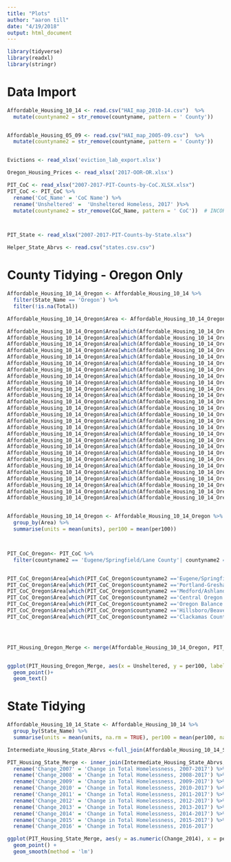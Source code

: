 ```yaml
---
title: "Plots"
author: "aaron till"
date: "4/19/2018"
output: html_document
---
```


```r
library(tidyverse)
library(readxl)
library(stringr)
```


# Data Import
```r

Affordable_Housing_10_14 <- read.csv("HAI_map_2010-14.csv")  %>%
  mutate(countyname2 = str_remove(countyname, pattern = ' County')) 


Affordable_Housing_05_09 <- read.csv("HAI_map_2005-09.csv")  %>%
  mutate(countyname2 = str_remove(countyname, pattern = ' County')) 


Evictions <- read_xlsx('eviction_lab_export.xlsx')

Oregon_Housing_Prices <- read_xlsx('2017-OOR-OR.xlsx')

PIT_CoC <- read_xlsx("2007-2017-PIT-Counts-by-CoC.XLSX.xlsx")
PIT_CoC <- PIT_CoC %>%
  rename('CoC_Name' = 'CoC Name') %>%
  rename('Unsheltered' =  'Unsheltered Homeless, 2017' )%>%
  mutate(countyname2 = str_remove(CoC_Name, pattern = ' CoC'))  # INCORPORATED REGIONS NOT COUNTIES 



PIT_State <- read_xlsx("2007-2017-PIT-Counts-by-State.xlsx")

Helper_State_Abrvs <- read.csv("states.csv.csv")

```


# County Tidying - Oregon Only
```r

Affordable_Housing_10_14_Oregon <- Affordable_Housing_10_14 %>%
  filter(State_Name == 'Oregon') %>%
  filter(!is.na(Total))

Affordable_Housing_10_14_Oregon$Area <- Affordable_Housing_10_14_Oregon$countyname2

Affordable_Housing_10_14_Oregon$Area[which(Affordable_Housing_10_14_Oregon$countyname2 == 'Hood River')] <- 'Rural_Oregon'
Affordable_Housing_10_14_Oregon$Area[which(Affordable_Housing_10_14_Oregon$countyname2 == 'Jefferson')] <- 'Central_Oregon'
Affordable_Housing_10_14_Oregon$Area[which(Affordable_Housing_10_14_Oregon$countyname2 == 'Crook')] <- 'Central_Oregon'
Affordable_Housing_10_14_Oregon$Area[which(Affordable_Housing_10_14_Oregon$countyname2 == 'Tillamook')] <- 'Rural_Oregon'
Affordable_Housing_10_14_Oregon$Area[which(Affordable_Housing_10_14_Oregon$countyname2 == 'Curry')] <- 'Rural_Oregon'
Affordable_Housing_10_14_Oregon$Area[which(Affordable_Housing_10_14_Oregon$countyname2 == 'Wasco')] <- 'Rural_Oregon'
Affordable_Housing_10_14_Oregon$Area[which(Affordable_Housing_10_14_Oregon$countyname2 == 'Columbia')] <- 'Rural_Oregon'
Affordable_Housing_10_14_Oregon$Area[which(Affordable_Housing_10_14_Oregon$countyname2 == 'Malheur')] <- 'Rural_Oregon'
Affordable_Housing_10_14_Oregon$Area[which(Affordable_Housing_10_14_Oregon$countyname2 == 'Union')] <- 'Rural_Oregon'
Affordable_Housing_10_14_Oregon$Area[which(Affordable_Housing_10_14_Oregon$countyname2 == 'Clatsop')] <- 'Rural_Oregon'
Affordable_Housing_10_14_Oregon$Area[which(Affordable_Housing_10_14_Oregon$countyname2 == 'Lincoln')] <- 'Rural_Oregon'
Affordable_Housing_10_14_Oregon$Area[which(Affordable_Housing_10_14_Oregon$countyname2 == 'Umatilla')] <- 'Rural_Oreogn'
Affordable_Housing_10_14_Oregon$Area[which(Affordable_Housing_10_14_Oregon$countyname2 == 'Coos')] <- 'Rural_Oregon'
Affordable_Housing_10_14_Oregon$Area[which(Affordable_Housing_10_14_Oregon$countyname2 == 'Polk')] <- 'Rural_Oregon'
Affordable_Housing_10_14_Oregon$Area[which(Affordable_Housing_10_14_Oregon$countyname2 == 'Yamhill')] <- 'Rural_Oregon'
Affordable_Housing_10_14_Oregon$Area[which(Affordable_Housing_10_14_Oregon$countyname2 == 'Klamath')] <- 'Rural_Oregon'
Affordable_Housing_10_14_Oregon$Area[which(Affordable_Housing_10_14_Oregon$countyname2 == 'Josephine')] <- 'Rural_Oregon'
Affordable_Housing_10_14_Oregon$Area[which(Affordable_Housing_10_14_Oregon$countyname2 == 'Douglas')] <- 'Rural_Oregon'
Affordable_Housing_10_14_Oregon$Area[which(Affordable_Housing_10_14_Oregon$countyname2 == 'Linn')] <- 'Rural_Oregon'
Affordable_Housing_10_14_Oregon$Area[which(Affordable_Housing_10_14_Oregon$countyname2 == 'Deschutes')] <- 'Central_Oregon'
Affordable_Housing_10_14_Oregon$Area[which(Affordable_Housing_10_14_Oregon$countyname2 == 'Benton')] <- 'Rural_Oregon'
Affordable_Housing_10_14_Oregon$Area[which(Affordable_Housing_10_14_Oregon$countyname2 == 'Jackson')] <- 'Jackson'
Affordable_Housing_10_14_Oregon$Area[which(Affordable_Housing_10_14_Oregon$countyname2 == 'Clackamas')] <- 'Clackamas'
Affordable_Housing_10_14_Oregon$Area[which(Affordable_Housing_10_14_Oregon$countyname2 == 'Marion')] <-'Rural_Oregon'
Affordable_Housing_10_14_Oregon$Area[which(Affordable_Housing_10_14_Oregon$countyname2 == 'Washington')] <- 'Washington'
Affordable_Housing_10_14_Oregon$Area[which(Affordable_Housing_10_14_Oregon$countyname2 == 'Lane')] <- 'Lane'
Affordable_Housing_10_14_Oregon$Area[which(Affordable_Housing_10_14_Oregon$countyname2 == 'Multnomah')] <- 'Multnomah' 


Affordable_Housing_10_14_Oregon <- Affordable_Housing_10_14_Oregon %>%
  group_by(Area) %>%
  summarise(units = mean(units), per100 = mean(per100))



PIT_CoC_Oregon<- PIT_CoC %>%
  filter(countyname2 == 'Eugene/Springfield/Lane County'| countyname2 == 'Portland-Gresham-Multnomah County'| countyname2 == 'Medford/Ashland/Jackson County'| countyname2 == 'Central Oregon'| countyname2 == 'Oregon Balance of State'| countyname2 == 'Hillsboro/Beaverton/Washington County'| countyname2 == 'Clackamas County') 


PIT_CoC_Oregon$Area[which(PIT_CoC_Oregon$countyname2 =='Eugene/Springfield/Lane County')] <- 'Lane'
PIT_CoC_Oregon$Area[which(PIT_CoC_Oregon$countyname2 =='Portland-Gresham-Multnomah County')] <- 'Multnomah'
PIT_CoC_Oregon$Area[which(PIT_CoC_Oregon$countyname2 =='Medford/Ashland/Jackson County')] <- 'Jackson'
PIT_CoC_Oregon$Area[which(PIT_CoC_Oregon$countyname2 =='Central Oregon')] <- 'Central_Oregon'
PIT_CoC_Oregon$Area[which(PIT_CoC_Oregon$countyname2 =='Oregon Balance of State')] <- 'Rural_Oregon'
PIT_CoC_Oregon$Area[which(PIT_CoC_Oregon$countyname2 =='Hillsboro/Beaverton/Washington')] <- 'Washington'
PIT_CoC_Oregon$Area[which(PIT_CoC_Oregon$countyname2 =='Clackamas County')] <- 'Clackamas'




PIT_Housing_Oregon_Merge <- merge(Affordable_Housing_10_14_Oregon, PIT_CoC_Oregon)



```

```r
ggplot(PIT_Housing_Oregon_Merge, aes(x = Unsheltered, y = per100, label = Area)) +
  geom_point()+
  geom_text()


```





# State Tidying
```r
 
Affordable_Housing_10_14_State <- Affordable_Housing_10_14 %>%
  group_by(State_Name) %>%
  summarise(units = mean(units, na.rm = TRUE), per100 = mean(per100, na.rm = TRUE))

Intermediate_Housing_State_Abrvs <-full_join(Affordable_Housing_10_14_State, Helper_State_Abrvs, by = c('State_Name' = 'State'))

PIT_Housing_State_Merge <- inner_join(Intermediate_Housing_State_Abrvs, PIT_State, by = c('Abbreviation' = 'state')) %>%
  rename('Change_2007' = 'Change in Total Homelessness, 2007-2017') %>%
  rename('Change_2008' = 'Change in Total Homelessness, 2008-2017') %>%
  rename('Change_2009' = 'Change in Total Homelessness, 2009-2017') %>%
  rename('Change_2010' = 'Change in Total Homelessness, 2010-2017') %>%
  rename('Change_2011' = 'Change in Total Homelessness, 2011-2017') %>%
  rename('Change_2012' = 'Change in Total Homelessness, 2012-2017') %>%
  rename('Change_2013' = 'Change in Total Homelessness, 2013-2017') %>%
  rename('Change_2014' = 'Change in Total Homelessness, 2014-2017') %>%
  rename('Change_2015' = 'Change in Total Homelessness, 2015-2017') %>%
  rename('Change_2016' = 'Change in Total Homelessness, 2016-2017') 

```

```r



ggplot(PIT_Housing_State_Merge, aes(y = as.numeric(Change_2014), x = per100)) +
  geom_point() + 
  geom_smooth(method = 'lm')

```
